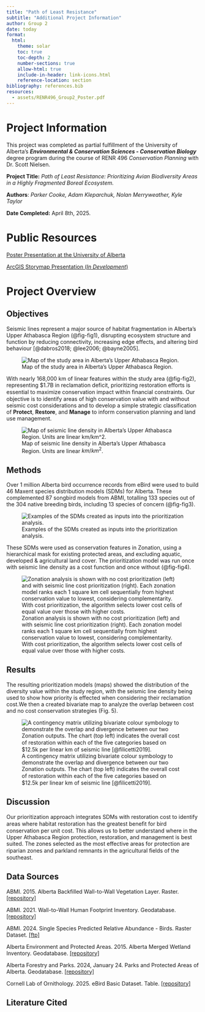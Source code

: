 ```yaml
---
title: "Path of Least Resistance"
subtitle: "Additional Project Information"
author: Group 2
date: today
format:
  html:
    theme: solar
    toc: true
    toc-depth: 2
    number-sections: true
    allow-html: true
    include-in-header: link-icons.html
    reference-location: section
bibliography: references.bib
resources:
  - assets/RENR496_Group2_Poster.pdf
---
```


# Project Information

This project was completed as partial fulfillment of the University of Alberta's ***Environmental & Conservation Sciences - Conservation Biology*** degree program during the course of RENR 496 *Conservation Planning* with Dr. Scott Nielsen.

**Project Title:** *Path of Least Resistance: Prioritizing Avian Biodiversity Areas in a Highly Fragmented Boreal Ecosystem.*

**Authors**: *Parker Cooke, Adam Kleparchuk, Nolan Merryweather, Kyle Taylor*

**Date Completed:** April 8th, 2025.

# Public Resources

[Poster Presentation at the University of Alberta](assetsRENR496_Group2_Poster.pdf)

[ArcGIS Storymap Presentation (*In Development*)](https://storymaps.arcgis.com/stories/72fcd3e55d7c4b09980180860057019b)

# Project Overview

## Objectives

Seismic lines represent a major source of habitat fragmentation in Alberta’s Upper Athabasca Region (@fig-fig1), disrupting ecosystem structure and function by reducing connectivity, increasing edge effects, and altering bird behaviour [@dabros2018; @lee2006; @bayne2005].

![Map of the study area in Alberta’s Upper Athabasca Region.](assets/Fig1.jpg){#fig-fig1}

With nearly 168,000 km of linear features within the study area (@fig-fig2), representing \$1.7B in reclamation deficit, prioritizing restoration efforts is essential to maximize conservation impact within ﬁnancial constraints. Our objective is to identify areas of high conservation value with and without seismic cost considerations and to develop a simple strategic classification of **Protect**, **Restore**, and **Manage** to inform conservation planning and land use management.

![Map of seismic line density in Alberta’s Upper Athabasca Region. Units are linear $km/km^2$.](assets/Fig2.png){#fig-fig2}

## Methods

Over 1 million Alberta bird occurrence records from eBird were used to build 46 Maxent species distribution models (SDMs) for Alberta. These complemented 87 songbird models from ABMI, totalling 133 species out of the 304 native breeding birds, including 13 species of concern (@fig-fig3).

![Examples of the SDMs created as inputs into the prioritization analysis.](assets/Fig3.png){#fig-fig3}

These SDMs were used as conservation features in Zonation, using a hierarchical mask for existing protected areas, and excluding aquatic, developed & agricultural land cover. The prioritization model was run once with seismic line density as a cost function and once without (@fig-fig4).

![Zonation analysis is shown with no cost prioritization (left) and with seismic line cost prioritization (right). Each zonation model ranks each 1 square km cell sequentially from highest conservation value to lowest, considering complementarity. With cost prioritization, the algorithm selects lower cost cells of equal value over those with higher costs.](assets/Fig4.jpg){#fig-fig4}

## Results

The resulting prioritization models (maps) showed the distribution of the diversity value within the study region, with the seismic line density being used to show how priority is effected when considering their reclamation cost.We then a created bivariate map to analyze the overlap between cost and no cost conservation strategies (Fig. 5).

![A contingency matrix utilizing bivariate colour symbology to demonstrate the overlap and divergence between our two Zonation outputs. The chart (top left) indicates the overall cost of restoration within each of the ﬁve categories based on \$12.5k per linear km of seismic line [@filicetti2019].](assets/Fig5.png){#fig-fig5}

## Discussion

Our prioritization approach integrates SDMs with restoration cost to identify areas where habitat restoration has the greatest beneﬁt for bird conservation per unit cost. This allows us to better understand where in the Upper Athabasca Region protection, restoration, and management is best suited. The zones selected as the most effective areas for protection are riparian zones and parkland remnants in the agricultural ﬁelds of the southeast.

## Data Sources

ABMI. 2015. Alberta Backfilled Wall-to-Wall Vegetation Layer. Raster. [\[repository\]](https://abmi.ca/home/data-analytics/da-top/da-product-overview/Data-Archive/Detailed-Vegetation-Maps.html)

ABMI. 2021. Wall-to-Wall Human Footprint Inventory. Geodatabase. [\[repository\]](https://abmi.ca/home/data-analytics/da-top/da-product-overview/Human-Footprint-Products/HF-inventory.html)

ABMI. 2024. Single Species Predicted Relative Abundance - Birds. Raster Dataset. [\[ftp\]](ftp.public.abmi.ca/GISData/BiodiversityData/SingleSpecies/2024/Birds)

Alberta Environment and Protected Areas. 2015. Alberta Merged Wetland Inventory. Geodatabase. [\[repository\]](https://geodiscover.alberta.ca/geoportal/rest/metadata/item/bfa8b3fdf0df4ec19f7f648689237969/html)

Alberta Forestry and Parks. 2024, January 24. Parks and Protected Areas of Alberta. Geodatabase. [\[repository\]](https://geodiscover.alberta.ca/geoportal/rest/metadata/item/0d1ac1474eba42fe9444a42a23a4ea1b/html#distributionInfo)

Cornell Lab of Ornithology. 2025. eBird Basic Dataset. Table. [\[repository\]](https://science.ebird.org/en/use-ebird-data/download-ebird-data-products)

## Literature Cited

::: {#refs}
:::

